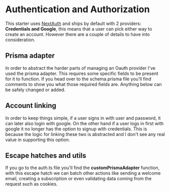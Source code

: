 # Authentication and Authorization

This starter uses [NextAuth](https://authjs.dev/) and ships by default with 2 providers: __Credentials and Google__, this means that a user can pick either way to create an account. However there are a couple of details to have into consideration.

## Prisma adapter

In order to abstract the harder parts of managing an Oauth provider I've used the prisma adapter. This requires some specific fields to be present for it to function. If you head over to the schema.prisma file you'll find comments to show you what those required fields are. Anything below can be safely changed or added.

## Account linking

In order to keep things simple, if a user signs in with user and password, it can later also login with google. On the other hand if a user logs in first with google it no longer has the option to signup with credentials. This is because the logic for linking these two is abstracted and I don't see any real value in supporting this option.

## Escape hatches and utils

If you go to the auth.ts file you'll find the __customPrismaAdapter__ function, with this escape hatch we can batch other actions like sending a welcome email, creating a subscription or even validating data coming from the request such as cookies.


